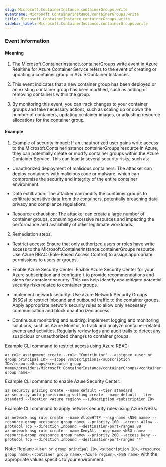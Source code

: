 ```yaml
--- 
slug: Microsoft.ContainerInstance.containerGroups.write
eventname: Microsoft.ContainerInstance.containerGroups.write
title: Microsoft.ContainerInstance.containerGroups.write
sidebar_label: Microsoft.ContainerInstance.containerGroups.write
---
```

                       
### Event Information

#### Meaning

1. The Microsoft.ContainerInstance.containerGroups.write event in Azure Realtime for Azure Container Service refers to the event of creating or updating a container group in Azure Container Instances.

2. This event indicates that a new container group has been deployed or an existing container group has been modified, such as adding or removing containers within the group.

3. By monitoring this event, you can track changes to your container groups and take necessary actions, such as scaling up or down the number of containers, updating container images, or adjusting resource allocations for the container group.

#### Example

1. Example of security impact: If an unauthorized user gains write access to the Microsoft.ContainerInstance.containerGroups resource in Azure, they can potentially create or modify container groups within the Azure Container Service. This can lead to several security risks, such as:

- Unauthorized deployment of malicious containers: The attacker can deploy containers with malicious code or malware, which can compromise the security and integrity of the entire container environment.

- Data exfiltration: The attacker can modify the container groups to exfiltrate sensitive data from the containers, potentially breaching data privacy and compliance regulations.

- Resource exhaustion: The attacker can create a large number of container groups, consuming excessive resources and impacting the performance and availability of other legitimate workloads.

2. Remediation steps:

- Restrict access: Ensure that only authorized users or roles have write access to the Microsoft.ContainerInstance.containerGroups resource. Use Azure RBAC (Role-Based Access Control) to assign appropriate permissions to users or groups.

- Enable Azure Security Center: Enable Azure Security Center for your Azure subscription and configure it to provide recommendations and alerts for container security. This can help identify and mitigate potential security risks related to container groups.

- Implement network security: Use Azure Network Security Groups (NSGs) to restrict inbound and outbound traffic to the container groups. Apply appropriate network security rules to allow only necessary communication and block unauthorized access.

- Continuous monitoring and auditing: Implement logging and monitoring solutions, such as Azure Monitor, to track and analyze container-related events and activities. Regularly review logs and audit trails to detect any suspicious or unauthorized changes to container groups.

Example CLI command to restrict access using Azure RBAC:
```
az role assignment create --role "Contributor" --assignee <user or group principal ID> --scope /subscriptions/<subscription ID>/resourceGroups/<resource group name>/providers/Microsoft.ContainerInstance/containerGroups/<container group name>
```

Example CLI command to enable Azure Security Center:
```
az security pricing create --name default --tier standard
az security auto-provisioning-setting create --name default --tier standard --location <Azure region> --subscription <subscription ID>
```

Example CLI command to apply network security rules using Azure NSGs:
```
az network nsg rule create --name AllowHTTP --nsg-name <NSG name> --resource-group <resource group name> --priority 100 --access Allow --protocol Tcp --direction Inbound --destination-port-ranges 80
az network nsg rule create --name DenyAll --nsg-name <NSG name> --resource-group <resource group name> --priority 200 --access Deny --protocol Tcp --direction Inbound --destination-port-ranges '*'
```

Note: Replace `<user or group principal ID>`, `<subscription ID>`, `<resource group name>`, `<container group name>`, `<Azure region>`, `<NSG name>` with the appropriate values specific to your environment.


 